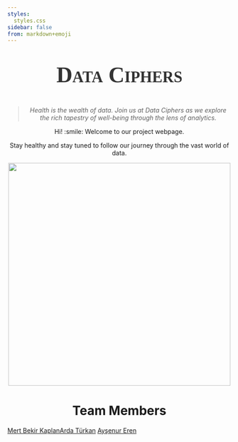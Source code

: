 ```yaml
---
styles:
  styles.css
sidebar: false
from: markdown+emoji
---
```


::: {style="text-align: center"}
::: {style="font-family: fantasy; font-size: 50px; font-style: normal; font-variant: small-caps; font-weight: 700; line-height: 39.6px; color: #333333;"}
**Data Ciphers**
:::

> *Health is the wealth of data. Join us at Data Ciphers as we explore the rich tapestry of well-being through the lens of analytics.*

Hi! :smile: Welcome to our project webpage.

Stay healthy and stay tuned to follow our journey through the vast world of data.

![](data_ciphers.gif){fig-align="center" width="500"}
:::

# Team Members {style="text-align: center"}

[Mert Bekir Kaplan](https://emu-hacettepe-analytics.github.io/emu430-fall2023-mer7kaplan/){.download-button}[Arda Türkan](https://emu-hacettepe-analytics.github.io/emu430-fall2023-ardaturkan/){.download-button} [Ayşenur Eren](https://emu-hacettepe-analytics.github.io/emu430-fall2023-AysenurErenn/){.download-button}
